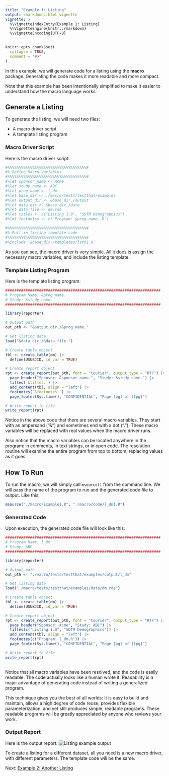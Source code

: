 ```yaml
---
title: "Example 1: Listing"
output: rmarkdown::html_vignette
vignette: >
  %\VignetteIndexEntry{Example 1: Listing}
  %\VignetteEngine{knitr::rmarkdown}
  %\VignetteEncoding{UTF-8}
---
```


```r
knitr::opts_chunk$set(
  collapse = TRUE,
  comment = "#>"
)
```
In this example, we will generate code for a listing using the **macro** package.
Generating the code makes it more readable and more compact.  

Note that this example 
has been intentionally simplified to make it easier to understand how the macro
language works.

## Generate a Listing

To generate the listing, we will need two files:

  * A macro driver script 
  * A template listing program  
  
### Macro Driver Script

Here is the macro driver script:
```r
#%%%%%%%%%%%%%%%%%%%%%%%%%%%%%%%%%%%#
#% Define Macro Variables
#%%%%%%%%%%%%%%%%%%%%%%%%%%%%%%%%%%%#
#%let sponsor_name <- Acme
#%let study_name <- ABC
#%let prog_name <- l_dm
#%let base_dir <- ./macro/tests/testthat/examples
#%let output_dir <- &base_dir./output
#%let data_dir <- &base_dir./data
#%let data_file <- dm.rda
#%let titles <- c("Listing 1.0", "SDTM Demographics")
#%let footnotes <- c("Program: &prog_name..R")

#%%%%%%%%%%%%%%%%%%%%%%%%%%%%%%%%%%%#
#% Pull in listing template code
#%%%%%%%%%%%%%%%%%%%%%%%%%%%%%%%%%%%#
#%include '&base_dir./templates/lst01.R'
```
As you can see, the macro driver is very simple.  All it does is assign the 
necessary macro variables, and include the listing template.  

### Template Listing Program

Here is the template listing program:

```r
#####################################################################
# Program Name: &prog_name.
# Study: &study_name.
#####################################################################

library(reporter)

# Output path
out_pth <- "&output_dir./&prog_name."

# Get listing data
load("&data_dir./&data_file.")

# Create table object
tbl <- create_table(dm) |>
  define(USUBJID, id_var = TRUE)

# Create report object
rpt <- create_report(out_pth, font = "Courier", output_type = "RTF") |>
  page_header("Sponsor: &sponsor_name.", "Study: &study_name.") |>
  titles(`&titles.`) |>
  add_content(tbl, align = "left") |>
  footnotes(`&footnotes.`) |>
  page_footer(Sys.time(), "CONFIDENTIAL", "Page [pg] of [tpg]")

# Write report to file
write_report(rpt)

```
Notice in the above code that there are several macro variables.  They start 
with an ampersand ("&") and sometimes end
with a dot (".").  These macro variables will be replaced with real values
when the macro driver runs.

Also notice that the macro variables can be located anywhere in the program:
in comments, in text strings, or in open code. The resolution routine will
examine the entire program from top to bottom, replacing values as it goes.

## How To Run 

To run the macro, we will simply call `msource()` from the command line. 
We will pass the name of the program to run and the 
generated code file to output. Like this:
```r
msource("./macro/Example1.R", "./macro/code/l_dm1.R")
```

### Generated Code

Upon execution, the generated code file will look like this:
```r
#####################################################################
# Program Name: l_dm
# Study: ABC
#####################################################################

library(reporter)

# Output path
out_pth <- "./macro/tests/testthat/examples/output/l_dm"

# Get listing data
load("./macro/tests/testthat/examples/data/dm.rda")

# Create table object
tbl <- create_table(dm) |>
  define(USUBJID, id_var = TRUE)

# Create report object
rpt <- create_report(out_pth, font = "Courier", output_type = "RTF") |>
  page_header("Sponsor: Acme", "Study: ABC") |>
  titles(c("Listing 1.0", "SDTM Demographics")) |>
  add_content(tbl, align = "left") |>
  footnotes(c("Program: l_dm.R")) |>
  page_footer(Sys.time(), "CONFIDENTIAL", "Page [pg] of [tpg]")

# Write report to file
write_report(rpt)
  
```
Notice that all macro variables have been resolved, and the code is easily
readable. The code actually looks like a human wrote it. Readability is a 
major advantage of generating code instead of 
writing a generalized program. 

This technique gives you the best of all worlds: It is easy to build and 
maintain, allows a high degree of code reuse, provides flexible parameterization,
and yet still produces simple, readable programs.  These readable
programs will be greatly appreciated by anyone who reviews your work.

### Output Report

Here is the output report:
<img src="../man/images/example1.png" alt="Listing example output"/>

To create a listing for a different dataset, all you need is a new macro 
driver, with different parameters.  The template code will be the same.

Next: [Example 2: Another Listing](macro-example2.html)
